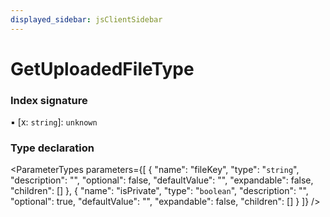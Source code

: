 ```yaml
---
displayed_sidebar: jsClientSidebar
---
```



# GetUploadedFileType

### Index signature

▪ [x: `string`]: `unknown`

### Type declaration

<ParameterTypes parameters={[
  {
    "name": "fileKey",
    "type": "`string`",
    "description": "",
    "optional": false,
    "defaultValue": "",
    "expandable": false,
    "children": []
  },
  {
    "name": "isPrivate",
    "type": "`boolean`",
    "description": "",
    "optional": true,
    "defaultValue": "",
    "expandable": false,
    "children": []
  }
]} />

